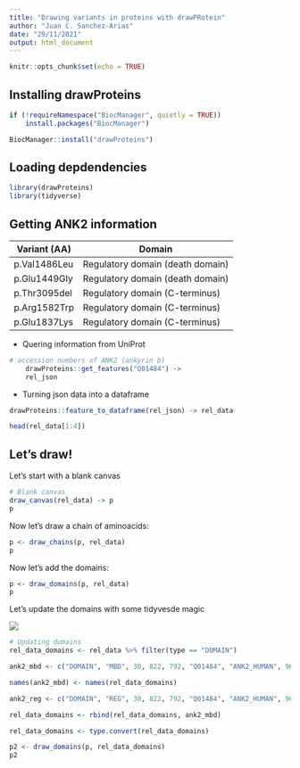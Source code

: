 ```yaml
---
title: "Drawing variants in proteins with drawPRotein"
author: "Juan C. Sanchez-Arias"
date: "29/11/2021"
output: html_document
---
```


```r
knitr::opts_chunk$set(echo = TRUE)
```

## Installing drawProteins

```r
if (!requireNamespace("BiocManager", quietly = TRUE))
    install.packages("BiocManager")

BiocManager::install("drawProteins")

```

## Loading depdendencies

```r
library(drawProteins)
library(tidyverse)
```

## Getting ANK2 information

| Variant (AA) | Domain                           |
|--------------|----------------------------------|
| p.Val1486Leu | Regulatory domain (death domain) |
| p.Glu1449Gly | Regulatory domain (death domain) |
| p.Thr3095del | Regulatory domain (C-terminus)   |
| p.Arg1582Trp | Regulatory domain (C-terminus)   |
| p.Glu1837Lys | Regulatory domain (C-terminus)   |

- Quering information from UniProt

```r
# accession numbers of ANK2 (ankyrin b)
    drawProteins::get_features("Q01484") ->
    rel_json
```
 
 - Turning json data into a dataframe
 
```r
drawProteins::feature_to_dataframe(rel_json) -> rel_data

head(rel_data[1:4])
```
 
## Let's draw!
Let's start with a blank canvas
```r
# Blank canvas
draw_canvas(rel_data) -> p
p
```
Now let's draw a chain of aminoacids:

```r
p <- draw_chains(p, rel_data)
p
```

Now let's add the domains:

```r
p <- draw_domains(p, rel_data)
p
```
Let's update the domains with some tidyvesde magic

![](https://encyclopedia.pub/media/item_content/202106/60b89c8560a03biomolecules-10-00211-g001-550.jpg)

```r
# Updating domains
rel_data_domains <- rel_data %>% filter(type == "DOMAIN") 

ank2_mbd <- c("DOMAIN", "MBD", 30, 822, 792, "Q01484", "ANK2_HUMAN", 9606, 1)

names(ank2_mbd) <- names(rel_data_domains)

ank2_reg <- c("DOMAIN", "REG", 30, 822, 792, "Q01484", "ANK2_HUMAN", 9606, 1)

rel_data_domains <- rbind(rel_data_domains, ank2_mbd)

rel_data_domains <- type.convert(rel_data_domains)

p2 <- draw_domains(p, rel_data_domains)
p2
```


